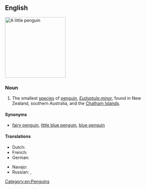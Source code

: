 ==English==
[[Image:Fairy penguin.jpg|200px|thumb|right|A little penguin]]
{{wikipedia}}
{{wikispecies|Eudyptula minor}}

===Noun===
{{en-noun}}

# The smallest [[species]] of [[penguin]], ''[[Eudyptula minor]]'', found in New Zealand, southern Australia, and the [[Chatham Islands]].

====Synonyms====
* {{sense|Eudyptula minor}} {{qualifier|Australia}} [[fairy penguin]], {{qualifier|New Zealand}} [[little blue penguin]], {{qualifier|New Zealand}} [[blue penguin]]

====Translations====
{{trans-top|''Eudyptula minor''}}
* Dutch: {{t|nl|dwergpinguïn|m}}
* French: {{t+|fr|manchot pygmée|m}}
* German: {{t+|de|Zwergpinguin|m}}
{{trans-mid}}
* Navajo: {{t|nv|tsídii naʼałkʼaiʼí dootłʼizhígíí}}
* Russian: {{t|ru|ма́лый пингви́н|m}}, {{t|ru|голубо́й пингви́н|m}}
{{trans-bottom}}

[[Category:en:Penguins]]